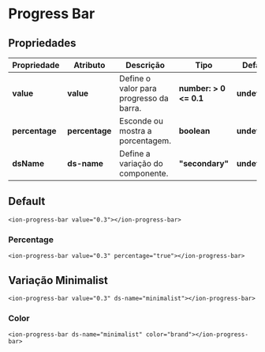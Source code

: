 
<Meta title="Components/Core/Progress Bar/Usage" />

# Progress Bar

## Propriedades

| Propriedade    | Atributo       | Descrição                                   | Tipo                    | Default        |
| -------------- | -------------- | ------------------------------------------- | ----------------------- | -------------- |
| **value**      | **value**      | Define o valor para progresso da barra.     | **number: > 0 <= 0.1**  | **undefined**  |
| **percentage** | **percentage** | Esconde ou mostra a porcentagem.            | **boolean**             | **undefined**  |
| **dsName**     | **ds-name**    | Define a variação do componente.            | **"secondary"**         | **undefined**  |

## Default

```
<ion-progress-bar value="0.3"></ion-progress-bar>
```

### Percentage

```
<ion-progress-bar value="0.3" percentage="true"></ion-progress-bar>
```

## Variação Minimalist

```
<ion-progress-bar value="0.3" ds-name="minimalist"></ion-progress-bar>
```

### Color

```
<ion-progress-bar ds-name="minimalist" color="brand"></ion-progress-bar>
```
